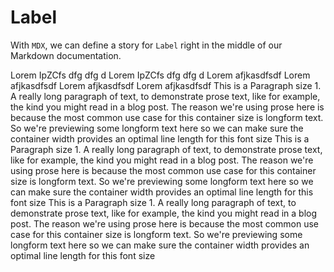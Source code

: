 <!-- Label.stories.mdx -->



<Meta title="Typography" component={Heading} />

# Label

With `MDX`, we can define a story for `Label` right in the middle of our Markdown documentation.

<Canvas>
  <Story name="Main">
    <div>
      <Heading>Lorem IpZCfs dfg dfg d</Heading>
      <Heading as="h2">Lorem IpZCfs dfg dfg d</Heading>
      <Heading as="h3">Lorem afjkasdfsdf</Heading>
      <Heading as="h4">Lorem afjkasdfsdf</Heading>
      <Heading as="h5">Lorem afjkasdfsdf</Heading>
      <Heading as="h6">Lorem afjkasdfsdf</Heading>
      <Text size="1">
        This is a Paragraph size 1. A really long paragraph of text, to
        demonstrate prose text, like for example, the kind you might read in a
        blog post. The reason we're using prose here is because the most common
        use case for this container size is longform text. So we're previewing
        some longform text here so we can make sure the container width provides
        an optimal line length for this font size
      </Text>
      <Text size="2">
        This is a Paragraph size 1. A really long paragraph of text, to
        demonstrate prose text, like for example, the kind you might read in a
        blog post. The reason we're using prose here is because the most common
        use case for this container size is longform text. So we're previewing
        some longform text here so we can make sure the container width provides
        an optimal line length for this font size
      </Text>
      <Text size="3">
        This is a Paragraph size 1. A really long paragraph of text, to
        demonstrate prose text, like for example, the kind you might read in a
        blog post. The reason we're using prose here is because the most common
        use case for this container size is longform text. So we're previewing
        some longform text here so we can make sure the container width provides
        an optimal line length for this font size
      </Text>
    </div>
  </Story>
</Canvas>
